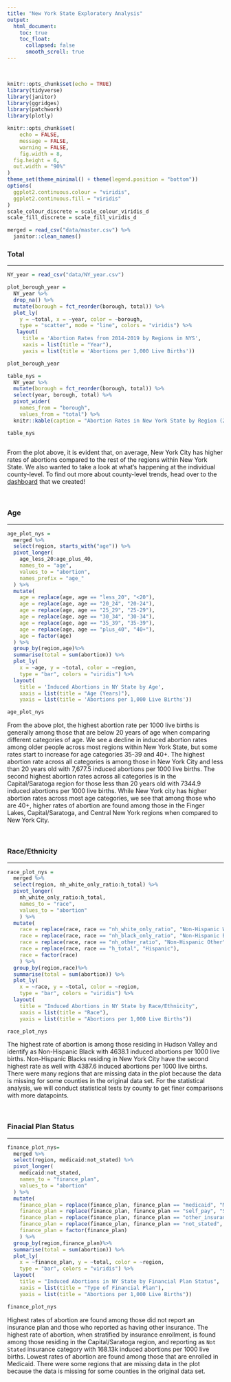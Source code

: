```yaml
---
title: "New York State Exploratory Analysis"
output: 
  html_document:
    toc: true
    toc_float:
      collapsed: false
      smooth_scroll: true
---
```


&nbsp; 

```r
knitr::opts_chunk$set(echo = TRUE)
library(tidyverse)
library(janitor)
library(ggridges)
library(patchwork)
library(plotly)

knitr::opts_chunk$set(
	echo = FALSE,
	message = FALSE,
	warning = FALSE,
	fig.width = 8, 
  fig.height = 6,
  out.width = "90%"
)
theme_set(theme_minimal() + theme(legend.position = "bottom"))
options(
  ggplot2.continuous.colour = "viridis",
  ggplot2.continuous.fill = "viridis"
)
scale_colour_discrete = scale_colour_viridis_d
scale_fill_discrete = scale_fill_viridis_d
```

```r
merged = read_csv("data/master.csv") %>% 
  janitor::clean_names()
```

### Total
***


```r
NY_year = read_csv("data/NY_year.csv")

plot_borough_year = 
  NY_year %>% 
  drop_na() %>% 
  mutate(borough = fct_reorder(borough, total)) %>% 
  plot_ly(
    y = ~total, x = ~year, color = ~borough, 
    type = "scatter", mode = "line", colors = "viridis") %>% 
   layout(
     title = 'Abortion Rates from 2014-2019 by Regions in NYS', 
     xaxis = list(title = "Year"),
     yaxis = list(title = 'Abortions per 1,000 Live Births'))

plot_borough_year

table_nys =
  NY_year %>% 
  mutate(borough = fct_reorder(borough, total)) %>%
  select(year, borough, total) %>% 
  pivot_wider(
    names_from = "borough",
    values_from = "total") %>% 
  knitr::kable(caption = "Abortion Rates in New York State by Region (2014-2019)", col.names = c("Year", "Central New York", "Eastern Adirondacks", "Finger Lakes", "Hudson Valley", "Long Island", "New York City", "Saratoga", "Westchester/ Rockland", "Western Adirondacks", "Western New York"), align = 'lcccccccccc', format = "simple")

table_nys
  
```

From the plot above, it is evident that, on average, New York City has higher rates of abortions compared to the rest of the regions within New York State. We also wanted to take a look at what's happening at the individual county-level. To find out more about county-level trends, head over to the [dashboard](https://kasturi-b.shinyapps.io/shiny_dashboard_template/) that we created! 

&nbsp; 

### Age 
***

```r
age_plot_nys =
  merged %>% 
  select(region, starts_with("age")) %>% 
  pivot_longer(
    age_less_20:age_plus_40,
    names_to = "age", 
    values_to = "abortion",
    names_prefix = "age_"
  ) %>% 
  mutate(
    age = replace(age, age == "less_20", "<20"),
    age = replace(age, age == "20_24", "20-24"),
    age = replace(age, age == "25_29", "25-29"),
    age = replace(age, age == "30_34", "30-34"),
    age = replace(age, age == "35_39", "35-39"),
    age = replace(age, age == "plus_40", "40+"),
    age = factor(age)
  ) %>%
  group_by(region,age)%>%
  summarise(total = sum(abortion)) %>% 
  plot_ly(
    x = ~age, y = ~total, color = ~region, 
    type = "bar", colors = "viridis") %>% 
  layout(
    title = 'Induced Abortions in NY State by Age', 
    xaxis = list(title = "Age (Years)"),
    yaxis = list(title = 'Abortions per 1,000 Live Births'))

age_plot_nys
```

From the above plot, the highest abortion rate per 1000 live births is generally among those that are below 20 years of age when comparing different categories of age. We see a decline in induced abortion rates among older people across most regions within New York State, but some rates start to increase for age categories 35-39 and 40+. The highest abortion rate across all categories is among those in New York City and less than 20 years old with 7,677.5 induced abortions per 1000 live births. The second highest abortion rates across all categories is in the Capital/Saratoga region for those less than 20 years old with 7344.9 induced abortions per 1000 live births. While New York city has higher abortion rates across most age categories, we see that among those who are 40+, higher rates of abortion are found among those in the Finger Lakes, Capital/Saratoga, and Central New York regions when compared to New York City.

&nbsp; 

### Race/Ethnicity
***

```r
race_plot_nys =
  merged %>% 
  select(region, nh_white_only_ratio:h_total) %>%
  pivot_longer(
    nh_white_only_ratio:h_total,
    names_to = "race", 
    values_to = "abortion"
    ) %>%
  mutate(
    race = replace(race, race == "nh_white_only_ratio", "Non-Hispanic White Only"),
    race = replace(race, race == "nh_black_only_ratio", "Non-Hispanic Black Only"),
    race = replace(race, race == "nh_other_ratio", "Non-Hispanic Other"),
    race = replace(race, race == "h_total", "Hispanic"),
    race = factor(race)
    ) %>%
  group_by(region,race)%>%
  summarise(total = sum(abortion)) %>% 
  plot_ly(
    x = ~race, y = ~total, color = ~region, 
    type = "bar", colors = "viridis") %>% 
  layout(
    title = "Induced Abortions in NY State by Race/Ethnicity", 
    xaxis = list(title = "Race"),
    yaxis = list(title = "Abortions per 1,000 Live Births"))

race_plot_nys
```

The highest rate of abortion is among those residing in Hudson Valley and identify as Non-Hispanic Black with 4638.1 induced abortions per 1000 live births. Non-Hispanic Blacks residing in New York City have the second highest rate as well with 4387.6 induced abortions per 1000 live births. There were many regions that are missing data in the plot because the data is missing for some counties in the original data set. For the statistical analysis, we will conduct statistical tests by county to get finer comparisons with more datapoints. 

&nbsp; 

### Finacial Plan Status
***

```r
finance_plot_nys= 
  merged %>%
  select(region, medicaid:not_stated) %>%
  pivot_longer(
    medicaid:not_stated,
    names_to = "finance_plan", 
    values_to = "abortion"
  ) %>% 
  mutate(
    finance_plan = replace(finance_plan, finance_plan == "medicaid", "Medicaid"),
    finance_plan = replace(finance_plan, finance_plan == "self_pay", "Self Pay"),
    finance_plan = replace(finance_plan, finance_plan == "other_insurance", "Other Insurance"),
    finance_plan = replace(finance_plan, finance_plan == "not_stated", "Not Stated"),
    finance_plan = factor(finance_plan)
    ) %>%
  group_by(region,finance_plan)%>%
  summarise(total = sum(abortion)) %>% 
  plot_ly(
    x = ~finance_plan, y = ~total, color = ~region, 
    type = "bar", colors = "viridis") %>% 
  layout(
    title = "Induced Abortions in NY State by Financial Plan Status", 
    xaxis = list(title = "Type of Financial Plan"),
    yaxis = list(title = "Abortions per 1,000 Live Births"))

finance_plot_nys
```

Highest rates of abortion are found among those did not report an insurance plan and those who reported as having other insurance. The highest rate of abortion, when stratified by insurance enrollment, is found among those residing in the Capital/Saratoga region, and reporting as `Not Stated` insurance category with 168.13k induced abortions per 1000 live births. Lowest rates of abortion are found among those that are enrolled in Medicaid. There were some regions that are missing data in the plot because the data is missing for some counties in the original data set.

<div class="tocify-extend-page" data-unique="tocify-extend-page" style="height: 0;"></div> 
